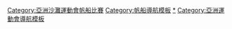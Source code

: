 {{Navbox
|name=亞洲沙灘運動會帆船比賽
| title = [[亞洲沙灘運動會帆船比賽]]
| state = {{{state|autocollapse}}}
|listclass = hlist

|imageleft = [[Image:Sailing pictogram.svg|50px]]
|liststyle = padding-right:50px
|list1=
* [[2008年亞洲沙灘運動會帆船比賽|2008]]
* [[2010年亞洲沙灘運動會帆船比賽|2010]]
* [[2012年亞洲沙灘運動會帆船比賽|2012]]
}}
</div></div><includeonly>[[Category:亞洲沙灘運動會帆船比賽‎]]</includeonly>
<noinclude>
{{collapsible option}}
[[Category:帆船導航模板]]
[[Category:亞洲沙灘運動會帆船比賽‎|*]]
[[Category:亞洲運動會導航模板]]
</noinclude>
